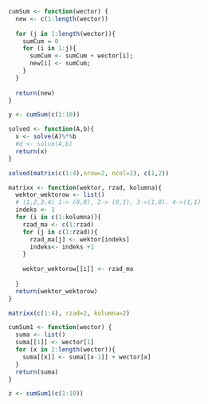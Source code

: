 ```r

cumSum <- function(wector) {
  new <- c(1:length(wector))
  
  for (j in 1:length(wector)){
    sumCum = 0
    for (i in 1:j){
      sumCum <- sumCum + wector[i];
      new[i] <- sumCum;
    }
  }
  
  return(new)
}

y <- cumSum(c(1:10))

```

```R
solved <- function(A,b){
  x <- solve(A)%*%b
  #d <- solve(A,b)
  return(x)
}

solved(matrix(c(1:4),nrow=2, ncol=2), c(1,2))

```

```R
matrixx <- function(wektor, rzad, kolumna){
  wektor_wektorow <- list()
  # (1,2,3,4) 1-> (0,0), 2-> (0,1), 3->(1,0). 4->(1,1)
  indeks <- 1
  for (i in c(1:kolumna)){
    rzad_ma <- c(1:rzad)
    for (j in c(1:rzad)){
      rzad_ma[j] <- wektor[indeks]
      indeks<- indeks +1
    }
    
    wektor_wektorow[[i]] <- rzad_ma
    
  }
  return(wektor_wektorow)
}

matrixx(c(1:4), rzad=2, kolumna=2)

```


```r
cumSum1 <- function(wector) {
  suma <- list()
  suma[[1]] <- wector[1]
  for (x in 2:length(wector)){
    suma[[x]] <- suma[[x-1]] + wector[x]  
  }
  return(suma)
}

z <- cumSum1(c(1:10))
```

